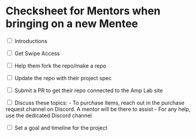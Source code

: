 
# Checksheet for Mentors when bringing on a new Mentee

<input type="checkbox"/> Introductions

<input type="checkbox"/> Get Swipe Access

<input type="checkbox"/> Help them fork the repo/make a repo

<input type="checkbox"/> Update the repo with their project spec

<input type="checkbox"/> Submit a PR to get their repo connected to the Amp Lab site

<input type="checkbox"/> Discuss these topics:
    - To purchase items, reach out in the purchase request channel on Discord. A mentor will be there to assist
    - For any help, use the dedicated Discord channel

<input type="checkbox"/> Set a goal and timeline for the project
